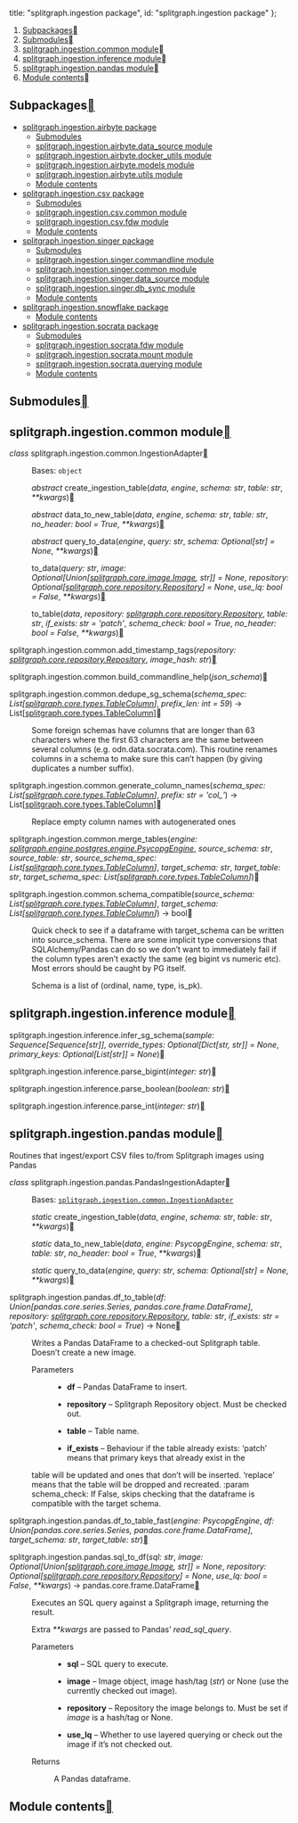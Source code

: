 


  title: "splitgraph.ingestion package",
  id: "splitgraph.ingestion package"
};

<div className=" rst-content"><nav className="toc"><ol className="toc-level toc-level-1"><li className="toc-item toc-item-h2"><a className="toc-link toc-link-h2" href="#subpackages">Subpackages</a></li><li className="toc-item toc-item-h2"><a className="toc-link toc-link-h2" href="#submodules">Submodules</a></li><li className="toc-item toc-item-h2"><a className="toc-link toc-link-h2" href="#splitgraphingestioncommon-module">splitgraph.ingestion.common module</a></li><li className="toc-item toc-item-h2"><a className="toc-link toc-link-h2" href="#splitgraphingestioninference-module">splitgraph.ingestion.inference module</a></li><li className="toc-item toc-item-h2"><a className="toc-link toc-link-h2" href="#splitgraphingestionpandas-module">splitgraph.ingestion.pandas module</a></li><li className="toc-item toc-item-h2"><a className="toc-link toc-link-h2" href="#module-contents">Module contents</a></li></ol></nav><section id="splitgraph-ingestion-package">

<section id="subpackages">
<h2 id="subpackages">Subpackages<a className="headerlink" href="#subpackages" title="Permalink to this headline"></a></h2>
<div className="toctree-wrapper compound">
<ul>
<li className="toctree-l1"><a className="reference internal" href="splitgraph.ingestion.airbyte/">splitgraph.ingestion.airbyte package</a><ul>
<li className="toctree-l2"><a className="reference internal" href="splitgraph.ingestion.airbyte/#submodules">Submodules</a></li>
<li className="toctree-l2"><a className="reference internal" href="splitgraph.ingestion.airbyte/#module-splitgraph.ingestion.airbyte.data_source">splitgraph.ingestion.airbyte.data_source module</a></li>
<li className="toctree-l2"><a className="reference internal" href="splitgraph.ingestion.airbyte/#module-splitgraph.ingestion.airbyte.docker_utils">splitgraph.ingestion.airbyte.docker_utils module</a></li>
<li className="toctree-l2"><a className="reference internal" href="splitgraph.ingestion.airbyte/#module-splitgraph.ingestion.airbyte.models">splitgraph.ingestion.airbyte.models module</a></li>
<li className="toctree-l2"><a className="reference internal" href="splitgraph.ingestion.airbyte/#module-splitgraph.ingestion.airbyte.utils">splitgraph.ingestion.airbyte.utils module</a></li>
<li className="toctree-l2"><a className="reference internal" href="splitgraph.ingestion.airbyte/#module-splitgraph.ingestion.airbyte">Module contents</a></li>
</ul>
</li>
<li className="toctree-l1"><a className="reference internal" href="splitgraph.ingestion.csv/">splitgraph.ingestion.csv package</a><ul>
<li className="toctree-l2"><a className="reference internal" href="splitgraph.ingestion.csv/#submodules">Submodules</a></li>
<li className="toctree-l2"><a className="reference internal" href="splitgraph.ingestion.csv/#module-splitgraph.ingestion.csv.common">splitgraph.ingestion.csv.common module</a></li>
<li className="toctree-l2"><a className="reference internal" href="splitgraph.ingestion.csv/#module-splitgraph.ingestion.csv.fdw">splitgraph.ingestion.csv.fdw module</a></li>
<li className="toctree-l2"><a className="reference internal" href="splitgraph.ingestion.csv/#module-splitgraph.ingestion.csv">Module contents</a></li>
</ul>
</li>
<li className="toctree-l1"><a className="reference internal" href="splitgraph.ingestion.singer/">splitgraph.ingestion.singer package</a><ul>
<li className="toctree-l2"><a className="reference internal" href="splitgraph.ingestion.singer/#submodules">Submodules</a></li>
<li className="toctree-l2"><a className="reference internal" href="splitgraph.ingestion.singer/#module-splitgraph.ingestion.singer.commandline">splitgraph.ingestion.singer.commandline module</a></li>
<li className="toctree-l2"><a className="reference internal" href="splitgraph.ingestion.singer/#module-splitgraph.ingestion.singer.common">splitgraph.ingestion.singer.common module</a></li>
<li className="toctree-l2"><a className="reference internal" href="splitgraph.ingestion.singer/#module-splitgraph.ingestion.singer.data_source">splitgraph.ingestion.singer.data_source module</a></li>
<li className="toctree-l2"><a className="reference internal" href="splitgraph.ingestion.singer/#module-splitgraph.ingestion.singer.db_sync">splitgraph.ingestion.singer.db_sync module</a></li>
<li className="toctree-l2"><a className="reference internal" href="splitgraph.ingestion.singer/#module-splitgraph.ingestion.singer">Module contents</a></li>
</ul>
</li>
<li className="toctree-l1"><a className="reference internal" href="splitgraph.ingestion.snowflake/">splitgraph.ingestion.snowflake package</a><ul>
<li className="toctree-l2"><a className="reference internal" href="splitgraph.ingestion.snowflake/#module-splitgraph.ingestion.snowflake">Module contents</a></li>
</ul>
</li>
<li className="toctree-l1"><a className="reference internal" href="splitgraph.ingestion.socrata/">splitgraph.ingestion.socrata package</a><ul>
<li className="toctree-l2"><a className="reference internal" href="splitgraph.ingestion.socrata/#submodules">Submodules</a></li>
<li className="toctree-l2"><a className="reference internal" href="splitgraph.ingestion.socrata/#module-splitgraph.ingestion.socrata.fdw">splitgraph.ingestion.socrata.fdw module</a></li>
<li className="toctree-l2"><a className="reference internal" href="splitgraph.ingestion.socrata/#module-splitgraph.ingestion.socrata.mount">splitgraph.ingestion.socrata.mount module</a></li>
<li className="toctree-l2"><a className="reference internal" href="splitgraph.ingestion.socrata/#module-splitgraph.ingestion.socrata.querying">splitgraph.ingestion.socrata.querying module</a></li>
<li className="toctree-l2"><a className="reference internal" href="splitgraph.ingestion.socrata/#module-splitgraph.ingestion.socrata">Module contents</a></li>
</ul>
</li>
</ul>
</div>
</section>
<section id="submodules">
<h2 id="submodules">Submodules<a className="headerlink" href="#submodules" title="Permalink to this headline"></a></h2>
</section>
<section id="module-splitgraph.ingestion.common">
<span id="splitgraph-ingestion-common-module"></span><h2 id="splitgraphingestioncommon-module">splitgraph.ingestion.common module<a className="headerlink" href="#module-splitgraph.ingestion.common" title="Permalink to this headline"></a></h2>
<dl className="py class">
<dt className="sig sig-object py" id="splitgraph.ingestion.common.IngestionAdapter">
<em className="property"><span className="pre">class</span> </em><span className="sig-prename descclassname"><span className="pre">splitgraph.ingestion.common.</span></span><span className="sig-name descname"><span className="pre">IngestionAdapter</span></span><a className="headerlink" href="#splitgraph.ingestion.common.IngestionAdapter" title="Permalink to this definition"></a></dt>
<dd><p>Bases: <code className="xref py py-class docutils literal notranslate"><span className="pre">object</span></code></p>
<dl className="py method">
<dt className="sig sig-object py" id="splitgraph.ingestion.common.IngestionAdapter.create_ingestion_table">
<em className="property"><span className="pre">abstract</span> </em><span className="sig-name descname"><span className="pre">create_ingestion_table</span></span><span className="sig-paren">(</span><em className="sig-param"><span className="n"><span className="pre">data</span></span></em>, <em className="sig-param"><span className="n"><span className="pre">engine</span></span></em>, <em className="sig-param"><span className="n"><span className="pre">schema</span></span><span className="p"><span className="pre">:</span></span> <span className="n"><span className="pre">str</span></span></em>, <em className="sig-param"><span className="n"><span className="pre">table</span></span><span className="p"><span className="pre">:</span></span> <span className="n"><span className="pre">str</span></span></em>, <em className="sig-param"><span className="o"><span className="pre">**</span></span><span className="n"><span className="pre">kwargs</span></span></em><span className="sig-paren">)</span><a className="headerlink" href="#splitgraph.ingestion.common.IngestionAdapter.create_ingestion_table" title="Permalink to this definition"></a></dt>
<dd></dd></dl>

<dl className="py method">
<dt className="sig sig-object py" id="splitgraph.ingestion.common.IngestionAdapter.data_to_new_table">
<em className="property"><span className="pre">abstract</span> </em><span className="sig-name descname"><span className="pre">data_to_new_table</span></span><span className="sig-paren">(</span><em className="sig-param"><span className="n"><span className="pre">data</span></span></em>, <em className="sig-param"><span className="n"><span className="pre">engine</span></span></em>, <em className="sig-param"><span className="n"><span className="pre">schema</span></span><span className="p"><span className="pre">:</span></span> <span className="n"><span className="pre">str</span></span></em>, <em className="sig-param"><span className="n"><span className="pre">table</span></span><span className="p"><span className="pre">:</span></span> <span className="n"><span className="pre">str</span></span></em>, <em className="sig-param"><span className="n"><span className="pre">no_header</span></span><span className="p"><span className="pre">:</span></span> <span className="n"><span className="pre">bool</span></span> <span className="o"><span className="pre">=</span></span> <span className="default_value"><span className="pre">True</span></span></em>, <em className="sig-param"><span className="o"><span className="pre">**</span></span><span className="n"><span className="pre">kwargs</span></span></em><span className="sig-paren">)</span><a className="headerlink" href="#splitgraph.ingestion.common.IngestionAdapter.data_to_new_table" title="Permalink to this definition"></a></dt>
<dd></dd></dl>

<dl className="py method">
<dt className="sig sig-object py" id="splitgraph.ingestion.common.IngestionAdapter.query_to_data">
<em className="property"><span className="pre">abstract</span> </em><span className="sig-name descname"><span className="pre">query_to_data</span></span><span className="sig-paren">(</span><em className="sig-param"><span className="n"><span className="pre">engine</span></span></em>, <em className="sig-param"><span className="n"><span className="pre">query</span></span><span className="p"><span className="pre">:</span></span> <span className="n"><span className="pre">str</span></span></em>, <em className="sig-param"><span className="n"><span className="pre">schema</span></span><span className="p"><span className="pre">:</span></span> <span className="n"><span className="pre">Optional</span><span className="p"><span className="pre">[</span></span><span className="pre">str</span><span className="p"><span className="pre">]</span></span></span> <span className="o"><span className="pre">=</span></span> <span className="default_value"><span className="pre">None</span></span></em>, <em className="sig-param"><span className="o"><span className="pre">**</span></span><span className="n"><span className="pre">kwargs</span></span></em><span className="sig-paren">)</span><a className="headerlink" href="#splitgraph.ingestion.common.IngestionAdapter.query_to_data" title="Permalink to this definition"></a></dt>
<dd></dd></dl>

<dl className="py method">
<dt className="sig sig-object py" id="splitgraph.ingestion.common.IngestionAdapter.to_data">
<span className="sig-name descname"><span className="pre">to_data</span></span><span className="sig-paren">(</span><em className="sig-param"><span className="n"><span className="pre">query</span></span><span className="p"><span className="pre">:</span></span> <span className="n"><span className="pre">str</span></span></em>, <em className="sig-param"><span className="n"><span className="pre">image</span></span><span className="p"><span className="pre">:</span></span> <span className="n"><span className="pre">Optional</span><span className="p"><span className="pre">[</span></span><span className="pre">Union</span><span className="p"><span className="pre">[</span></span><a className="reference internal" href="splitgraph.core/#splitgraph.core.image.Image" title="splitgraph.core.image.Image"><span className="pre">splitgraph.core.image.Image</span></a><span className="p"><span className="pre">,</span> </span><span className="pre">str</span><span className="p"><span className="pre">]</span></span><span className="p"><span className="pre">]</span></span></span> <span className="o"><span className="pre">=</span></span> <span className="default_value"><span className="pre">None</span></span></em>, <em className="sig-param"><span className="n"><span className="pre">repository</span></span><span className="p"><span className="pre">:</span></span> <span className="n"><span className="pre">Optional</span><span className="p"><span className="pre">[</span></span><a className="reference internal" href="splitgraph.core/#splitgraph.core.repository.Repository" title="splitgraph.core.repository.Repository"><span className="pre">splitgraph.core.repository.Repository</span></a><span className="p"><span className="pre">]</span></span></span> <span className="o"><span className="pre">=</span></span> <span className="default_value"><span className="pre">None</span></span></em>, <em className="sig-param"><span className="n"><span className="pre">use_lq</span></span><span className="p"><span className="pre">:</span></span> <span className="n"><span className="pre">bool</span></span> <span className="o"><span className="pre">=</span></span> <span className="default_value"><span className="pre">False</span></span></em>, <em className="sig-param"><span className="o"><span className="pre">**</span></span><span className="n"><span className="pre">kwargs</span></span></em><span className="sig-paren">)</span><a className="headerlink" href="#splitgraph.ingestion.common.IngestionAdapter.to_data" title="Permalink to this definition"></a></dt>
<dd></dd></dl>

<dl className="py method">
<dt className="sig sig-object py" id="splitgraph.ingestion.common.IngestionAdapter.to_table">
<span className="sig-name descname"><span className="pre">to_table</span></span><span className="sig-paren">(</span><em className="sig-param"><span className="n"><span className="pre">data</span></span></em>, <em className="sig-param"><span className="n"><span className="pre">repository</span></span><span className="p"><span className="pre">:</span></span> <span className="n"><a className="reference internal" href="splitgraph.core/#splitgraph.core.repository.Repository" title="splitgraph.core.repository.Repository"><span className="pre">splitgraph.core.repository.Repository</span></a></span></em>, <em className="sig-param"><span className="n"><span className="pre">table</span></span><span className="p"><span className="pre">:</span></span> <span className="n"><span className="pre">str</span></span></em>, <em className="sig-param"><span className="n"><span className="pre">if_exists</span></span><span className="p"><span className="pre">:</span></span> <span className="n"><span className="pre">str</span></span> <span className="o"><span className="pre">=</span></span> <span className="default_value"><span className="pre">'patch'</span></span></em>, <em className="sig-param"><span className="n"><span className="pre">schema_check</span></span><span className="p"><span className="pre">:</span></span> <span className="n"><span className="pre">bool</span></span> <span className="o"><span className="pre">=</span></span> <span className="default_value"><span className="pre">True</span></span></em>, <em className="sig-param"><span className="n"><span className="pre">no_header</span></span><span className="p"><span className="pre">:</span></span> <span className="n"><span className="pre">bool</span></span> <span className="o"><span className="pre">=</span></span> <span className="default_value"><span className="pre">False</span></span></em>, <em className="sig-param"><span className="o"><span className="pre">**</span></span><span className="n"><span className="pre">kwargs</span></span></em><span className="sig-paren">)</span><a className="headerlink" href="#splitgraph.ingestion.common.IngestionAdapter.to_table" title="Permalink to this definition"></a></dt>
<dd></dd></dl>

</dd></dl>

<dl className="py function">
<dt className="sig sig-object py" id="splitgraph.ingestion.common.add_timestamp_tags">
<span className="sig-prename descclassname"><span className="pre">splitgraph.ingestion.common.</span></span><span className="sig-name descname"><span className="pre">add_timestamp_tags</span></span><span className="sig-paren">(</span><em className="sig-param"><span className="n"><span className="pre">repository</span></span><span className="p"><span className="pre">:</span></span> <span className="n"><a className="reference internal" href="splitgraph.core/#splitgraph.core.repository.Repository" title="splitgraph.core.repository.Repository"><span className="pre">splitgraph.core.repository.Repository</span></a></span></em>, <em className="sig-param"><span className="n"><span className="pre">image_hash</span></span><span className="p"><span className="pre">:</span></span> <span className="n"><span className="pre">str</span></span></em><span className="sig-paren">)</span><a className="headerlink" href="#splitgraph.ingestion.common.add_timestamp_tags" title="Permalink to this definition"></a></dt>
<dd></dd></dl>

<dl className="py function">
<dt className="sig sig-object py" id="splitgraph.ingestion.common.build_commandline_help">
<span className="sig-prename descclassname"><span className="pre">splitgraph.ingestion.common.</span></span><span className="sig-name descname"><span className="pre">build_commandline_help</span></span><span className="sig-paren">(</span><em className="sig-param"><span className="n"><span className="pre">json_schema</span></span></em><span className="sig-paren">)</span><a className="headerlink" href="#splitgraph.ingestion.common.build_commandline_help" title="Permalink to this definition"></a></dt>
<dd></dd></dl>

<dl className="py function">
<dt className="sig sig-object py" id="splitgraph.ingestion.common.dedupe_sg_schema">
<span className="sig-prename descclassname"><span className="pre">splitgraph.ingestion.common.</span></span><span className="sig-name descname"><span className="pre">dedupe_sg_schema</span></span><span className="sig-paren">(</span><em className="sig-param"><span className="n"><span className="pre">schema_spec</span></span><span className="p"><span className="pre">:</span></span> <span className="n"><span className="pre">List</span><span className="p"><span className="pre">[</span></span><a className="reference internal" href="splitgraph.core/#splitgraph.core.types.TableColumn" title="splitgraph.core.types.TableColumn"><span className="pre">splitgraph.core.types.TableColumn</span></a><span className="p"><span className="pre">]</span></span></span></em>, <em className="sig-param"><span className="n"><span className="pre">prefix_len</span></span><span className="p"><span className="pre">:</span></span> <span className="n"><span className="pre">int</span></span> <span className="o"><span className="pre">=</span></span> <span className="default_value"><span className="pre">59</span></span></em><span className="sig-paren">)</span> <span className="sig-return"><span className="sig-return-icon">→</span> <span className="sig-return-typehint"><span className="pre">List</span><span className="p"><span className="pre">[</span></span><a className="reference internal" href="splitgraph.core/#splitgraph.core.types.TableColumn" title="splitgraph.core.types.TableColumn"><span className="pre">splitgraph.core.types.TableColumn</span></a><span className="p"><span className="pre">]</span></span></span></span><a className="headerlink" href="#splitgraph.ingestion.common.dedupe_sg_schema" title="Permalink to this definition"></a></dt>
<dd><p>Some foreign schemas have columns that are longer than 63 characters
where the first 63 characters are the same between several columns
(e.g. odn.data.socrata.com). This routine renames columns in a schema
to make sure this can’t happen (by giving duplicates a number suffix).</p>
</dd></dl>

<dl className="py function">
<dt className="sig sig-object py" id="splitgraph.ingestion.common.generate_column_names">
<span className="sig-prename descclassname"><span className="pre">splitgraph.ingestion.common.</span></span><span className="sig-name descname"><span className="pre">generate_column_names</span></span><span className="sig-paren">(</span><em className="sig-param"><span className="n"><span className="pre">schema_spec</span></span><span className="p"><span className="pre">:</span></span> <span className="n"><span className="pre">List</span><span className="p"><span className="pre">[</span></span><a className="reference internal" href="splitgraph.core/#splitgraph.core.types.TableColumn" title="splitgraph.core.types.TableColumn"><span className="pre">splitgraph.core.types.TableColumn</span></a><span className="p"><span className="pre">]</span></span></span></em>, <em className="sig-param"><span className="n"><span className="pre">prefix</span></span><span className="p"><span className="pre">:</span></span> <span className="n"><span className="pre">str</span></span> <span className="o"><span className="pre">=</span></span> <span className="default_value"><span className="pre">'col_'</span></span></em><span className="sig-paren">)</span> <span className="sig-return"><span className="sig-return-icon">→</span> <span className="sig-return-typehint"><span className="pre">List</span><span className="p"><span className="pre">[</span></span><a className="reference internal" href="splitgraph.core/#splitgraph.core.types.TableColumn" title="splitgraph.core.types.TableColumn"><span className="pre">splitgraph.core.types.TableColumn</span></a><span className="p"><span className="pre">]</span></span></span></span><a className="headerlink" href="#splitgraph.ingestion.common.generate_column_names" title="Permalink to this definition"></a></dt>
<dd><p>Replace empty column names with autogenerated ones</p>
</dd></dl>

<dl className="py function">
<dt className="sig sig-object py" id="splitgraph.ingestion.common.merge_tables">
<span className="sig-prename descclassname"><span className="pre">splitgraph.ingestion.common.</span></span><span className="sig-name descname"><span className="pre">merge_tables</span></span><span className="sig-paren">(</span><em className="sig-param"><span className="n"><span className="pre">engine</span></span><span className="p"><span className="pre">:</span></span> <span className="n"><a className="reference internal" href="splitgraph.engine.postgres/#splitgraph.engine.postgres.engine.PsycopgEngine" title="splitgraph.engine.postgres.engine.PsycopgEngine"><span className="pre">splitgraph.engine.postgres.engine.PsycopgEngine</span></a></span></em>, <em className="sig-param"><span className="n"><span className="pre">source_schema</span></span><span className="p"><span className="pre">:</span></span> <span className="n"><span className="pre">str</span></span></em>, <em className="sig-param"><span className="n"><span className="pre">source_table</span></span><span className="p"><span className="pre">:</span></span> <span className="n"><span className="pre">str</span></span></em>, <em className="sig-param"><span className="n"><span className="pre">source_schema_spec</span></span><span className="p"><span className="pre">:</span></span> <span className="n"><span className="pre">List</span><span className="p"><span className="pre">[</span></span><a className="reference internal" href="splitgraph.core/#splitgraph.core.types.TableColumn" title="splitgraph.core.types.TableColumn"><span className="pre">splitgraph.core.types.TableColumn</span></a><span className="p"><span className="pre">]</span></span></span></em>, <em className="sig-param"><span className="n"><span className="pre">target_schema</span></span><span className="p"><span className="pre">:</span></span> <span className="n"><span className="pre">str</span></span></em>, <em className="sig-param"><span className="n"><span className="pre">target_table</span></span><span className="p"><span className="pre">:</span></span> <span className="n"><span className="pre">str</span></span></em>, <em className="sig-param"><span className="n"><span className="pre">target_schema_spec</span></span><span className="p"><span className="pre">:</span></span> <span className="n"><span className="pre">List</span><span className="p"><span className="pre">[</span></span><a className="reference internal" href="splitgraph.core/#splitgraph.core.types.TableColumn" title="splitgraph.core.types.TableColumn"><span className="pre">splitgraph.core.types.TableColumn</span></a><span className="p"><span className="pre">]</span></span></span></em><span className="sig-paren">)</span><a className="headerlink" href="#splitgraph.ingestion.common.merge_tables" title="Permalink to this definition"></a></dt>
<dd></dd></dl>

<dl className="py function">
<dt className="sig sig-object py" id="splitgraph.ingestion.common.schema_compatible">
<span className="sig-prename descclassname"><span className="pre">splitgraph.ingestion.common.</span></span><span className="sig-name descname"><span className="pre">schema_compatible</span></span><span className="sig-paren">(</span><em className="sig-param"><span className="n"><span className="pre">source_schema</span></span><span className="p"><span className="pre">:</span></span> <span className="n"><span className="pre">List</span><span className="p"><span className="pre">[</span></span><a className="reference internal" href="splitgraph.core/#splitgraph.core.types.TableColumn" title="splitgraph.core.types.TableColumn"><span className="pre">splitgraph.core.types.TableColumn</span></a><span className="p"><span className="pre">]</span></span></span></em>, <em className="sig-param"><span className="n"><span className="pre">target_schema</span></span><span className="p"><span className="pre">:</span></span> <span className="n"><span className="pre">List</span><span className="p"><span className="pre">[</span></span><a className="reference internal" href="splitgraph.core/#splitgraph.core.types.TableColumn" title="splitgraph.core.types.TableColumn"><span className="pre">splitgraph.core.types.TableColumn</span></a><span className="p"><span className="pre">]</span></span></span></em><span className="sig-paren">)</span> <span className="sig-return"><span className="sig-return-icon">→</span> <span className="sig-return-typehint"><span className="pre">bool</span></span></span><a className="headerlink" href="#splitgraph.ingestion.common.schema_compatible" title="Permalink to this definition"></a></dt>
<dd><p>Quick check to see if a dataframe with target_schema can be written into source_schema.
There are some implicit type conversions that SQLAlchemy/Pandas can do so we don’t want to immediately fail
if the column types aren’t exactly the same (eg bigint vs numeric etc). Most errors should be caught by PG itself.</p>
<p>Schema is a list of (ordinal, name, type, is_pk).</p>
</dd></dl>

</section>
<section id="module-splitgraph.ingestion.inference">
<span id="splitgraph-ingestion-inference-module"></span><h2 id="splitgraphingestioninference-module">splitgraph.ingestion.inference module<a className="headerlink" href="#module-splitgraph.ingestion.inference" title="Permalink to this headline"></a></h2>
<dl className="py function">
<dt className="sig sig-object py" id="splitgraph.ingestion.inference.infer_sg_schema">
<span className="sig-prename descclassname"><span className="pre">splitgraph.ingestion.inference.</span></span><span className="sig-name descname"><span className="pre">infer_sg_schema</span></span><span className="sig-paren">(</span><em className="sig-param"><span className="n"><span className="pre">sample</span></span><span className="p"><span className="pre">:</span></span> <span className="n"><span className="pre">Sequence</span><span className="p"><span className="pre">[</span></span><span className="pre">Sequence</span><span className="p"><span className="pre">[</span></span><span className="pre">str</span><span className="p"><span className="pre">]</span></span><span className="p"><span className="pre">]</span></span></span></em>, <em className="sig-param"><span className="n"><span className="pre">override_types</span></span><span className="p"><span className="pre">:</span></span> <span className="n"><span className="pre">Optional</span><span className="p"><span className="pre">[</span></span><span className="pre">Dict</span><span className="p"><span className="pre">[</span></span><span className="pre">str</span><span className="p"><span className="pre">,</span> </span><span className="pre">str</span><span className="p"><span className="pre">]</span></span><span className="p"><span className="pre">]</span></span></span> <span className="o"><span className="pre">=</span></span> <span className="default_value"><span className="pre">None</span></span></em>, <em className="sig-param"><span className="n"><span className="pre">primary_keys</span></span><span className="p"><span className="pre">:</span></span> <span className="n"><span className="pre">Optional</span><span className="p"><span className="pre">[</span></span><span className="pre">List</span><span className="p"><span className="pre">[</span></span><span className="pre">str</span><span className="p"><span className="pre">]</span></span><span className="p"><span className="pre">]</span></span></span> <span className="o"><span className="pre">=</span></span> <span className="default_value"><span className="pre">None</span></span></em><span className="sig-paren">)</span><a className="headerlink" href="#splitgraph.ingestion.inference.infer_sg_schema" title="Permalink to this definition"></a></dt>
<dd></dd></dl>

<dl className="py function">
<dt className="sig sig-object py" id="splitgraph.ingestion.inference.parse_bigint">
<span className="sig-prename descclassname"><span className="pre">splitgraph.ingestion.inference.</span></span><span className="sig-name descname"><span className="pre">parse_bigint</span></span><span className="sig-paren">(</span><em className="sig-param"><span className="n"><span className="pre">integer</span></span><span className="p"><span className="pre">:</span></span> <span className="n"><span className="pre">str</span></span></em><span className="sig-paren">)</span><a className="headerlink" href="#splitgraph.ingestion.inference.parse_bigint" title="Permalink to this definition"></a></dt>
<dd></dd></dl>

<dl className="py function">
<dt className="sig sig-object py" id="splitgraph.ingestion.inference.parse_boolean">
<span className="sig-prename descclassname"><span className="pre">splitgraph.ingestion.inference.</span></span><span className="sig-name descname"><span className="pre">parse_boolean</span></span><span className="sig-paren">(</span><em className="sig-param"><span className="n"><span className="pre">boolean</span></span><span className="p"><span className="pre">:</span></span> <span className="n"><span className="pre">str</span></span></em><span className="sig-paren">)</span><a className="headerlink" href="#splitgraph.ingestion.inference.parse_boolean" title="Permalink to this definition"></a></dt>
<dd></dd></dl>

<dl className="py function">
<dt className="sig sig-object py" id="splitgraph.ingestion.inference.parse_int">
<span className="sig-prename descclassname"><span className="pre">splitgraph.ingestion.inference.</span></span><span className="sig-name descname"><span className="pre">parse_int</span></span><span className="sig-paren">(</span><em className="sig-param"><span className="n"><span className="pre">integer</span></span><span className="p"><span className="pre">:</span></span> <span className="n"><span className="pre">str</span></span></em><span className="sig-paren">)</span><a className="headerlink" href="#splitgraph.ingestion.inference.parse_int" title="Permalink to this definition"></a></dt>
<dd></dd></dl>

</section>
<section id="module-splitgraph.ingestion.pandas">
<span id="splitgraph-ingestion-pandas-module"></span><h2 id="splitgraphingestionpandas-module">splitgraph.ingestion.pandas module<a className="headerlink" href="#module-splitgraph.ingestion.pandas" title="Permalink to this headline"></a></h2>
<p>Routines that ingest/export CSV files to/from Splitgraph images using Pandas</p>
<dl className="py class">
<dt className="sig sig-object py" id="splitgraph.ingestion.pandas.PandasIngestionAdapter">
<em className="property"><span className="pre">class</span> </em><span className="sig-prename descclassname"><span className="pre">splitgraph.ingestion.pandas.</span></span><span className="sig-name descname"><span className="pre">PandasIngestionAdapter</span></span><a className="headerlink" href="#splitgraph.ingestion.pandas.PandasIngestionAdapter" title="Permalink to this definition"></a></dt>
<dd><p>Bases: <a className="reference internal" href="#splitgraph.ingestion.common.IngestionAdapter" title="splitgraph.ingestion.common.IngestionAdapter"><code className="xref py py-class docutils literal notranslate"><span className="pre">splitgraph.ingestion.common.IngestionAdapter</span></code></a></p>
<dl className="py method">
<dt className="sig sig-object py" id="splitgraph.ingestion.pandas.PandasIngestionAdapter.create_ingestion_table">
<em className="property"><span className="pre">static</span> </em><span className="sig-name descname"><span className="pre">create_ingestion_table</span></span><span className="sig-paren">(</span><em className="sig-param"><span className="n"><span className="pre">data</span></span></em>, <em className="sig-param"><span className="n"><span className="pre">engine</span></span></em>, <em className="sig-param"><span className="n"><span className="pre">schema</span></span><span className="p"><span className="pre">:</span></span> <span className="n"><span className="pre">str</span></span></em>, <em className="sig-param"><span className="n"><span className="pre">table</span></span><span className="p"><span className="pre">:</span></span> <span className="n"><span className="pre">str</span></span></em>, <em className="sig-param"><span className="o"><span className="pre">**</span></span><span className="n"><span className="pre">kwargs</span></span></em><span className="sig-paren">)</span><a className="headerlink" href="#splitgraph.ingestion.pandas.PandasIngestionAdapter.create_ingestion_table" title="Permalink to this definition"></a></dt>
<dd></dd></dl>

<dl className="py method">
<dt className="sig sig-object py" id="splitgraph.ingestion.pandas.PandasIngestionAdapter.data_to_new_table">
<em className="property"><span className="pre">static</span> </em><span className="sig-name descname"><span className="pre">data_to_new_table</span></span><span className="sig-paren">(</span><em className="sig-param"><span className="n"><span className="pre">data</span></span></em>, <em className="sig-param"><span className="n"><span className="pre">engine</span></span><span className="p"><span className="pre">:</span></span> <span className="n"><span className="pre">PsycopgEngine</span></span></em>, <em className="sig-param"><span className="n"><span className="pre">schema</span></span><span className="p"><span className="pre">:</span></span> <span className="n"><span className="pre">str</span></span></em>, <em className="sig-param"><span className="n"><span className="pre">table</span></span><span className="p"><span className="pre">:</span></span> <span className="n"><span className="pre">str</span></span></em>, <em className="sig-param"><span className="n"><span className="pre">no_header</span></span><span className="p"><span className="pre">:</span></span> <span className="n"><span className="pre">bool</span></span> <span className="o"><span className="pre">=</span></span> <span className="default_value"><span className="pre">True</span></span></em>, <em className="sig-param"><span className="o"><span className="pre">**</span></span><span className="n"><span className="pre">kwargs</span></span></em><span className="sig-paren">)</span><a className="headerlink" href="#splitgraph.ingestion.pandas.PandasIngestionAdapter.data_to_new_table" title="Permalink to this definition"></a></dt>
<dd></dd></dl>

<dl className="py method">
<dt className="sig sig-object py" id="splitgraph.ingestion.pandas.PandasIngestionAdapter.query_to_data">
<em className="property"><span className="pre">static</span> </em><span className="sig-name descname"><span className="pre">query_to_data</span></span><span className="sig-paren">(</span><em className="sig-param"><span className="n"><span className="pre">engine</span></span></em>, <em className="sig-param"><span className="n"><span className="pre">query</span></span><span className="p"><span className="pre">:</span></span> <span className="n"><span className="pre">str</span></span></em>, <em className="sig-param"><span className="n"><span className="pre">schema</span></span><span className="p"><span className="pre">:</span></span> <span className="n"><span className="pre">Optional</span><span className="p"><span className="pre">[</span></span><span className="pre">str</span><span className="p"><span className="pre">]</span></span></span> <span className="o"><span className="pre">=</span></span> <span className="default_value"><span className="pre">None</span></span></em>, <em className="sig-param"><span className="o"><span className="pre">**</span></span><span className="n"><span className="pre">kwargs</span></span></em><span className="sig-paren">)</span><a className="headerlink" href="#splitgraph.ingestion.pandas.PandasIngestionAdapter.query_to_data" title="Permalink to this definition"></a></dt>
<dd></dd></dl>

</dd></dl>

<dl className="py function">
<dt className="sig sig-object py" id="splitgraph.ingestion.pandas.df_to_table">
<span className="sig-prename descclassname"><span className="pre">splitgraph.ingestion.pandas.</span></span><span className="sig-name descname"><span className="pre">df_to_table</span></span><span className="sig-paren">(</span><em className="sig-param"><span className="n"><span className="pre">df</span></span><span className="p"><span className="pre">:</span></span> <span className="n"><span className="pre">Union</span><span className="p"><span className="pre">[</span></span><span className="pre">pandas.core.series.Series</span><span className="p"><span className="pre">,</span> </span><span className="pre">pandas.core.frame.DataFrame</span><span className="p"><span className="pre">]</span></span></span></em>, <em className="sig-param"><span className="n"><span className="pre">repository</span></span><span className="p"><span className="pre">:</span></span> <span className="n"><a className="reference internal" href="splitgraph.core/#splitgraph.core.repository.Repository" title="splitgraph.core.repository.Repository"><span className="pre">splitgraph.core.repository.Repository</span></a></span></em>, <em className="sig-param"><span className="n"><span className="pre">table</span></span><span className="p"><span className="pre">:</span></span> <span className="n"><span className="pre">str</span></span></em>, <em className="sig-param"><span className="n"><span className="pre">if_exists</span></span><span className="p"><span className="pre">:</span></span> <span className="n"><span className="pre">str</span></span> <span className="o"><span className="pre">=</span></span> <span className="default_value"><span className="pre">'patch'</span></span></em>, <em className="sig-param"><span className="n"><span className="pre">schema_check</span></span><span className="p"><span className="pre">:</span></span> <span className="n"><span className="pre">bool</span></span> <span className="o"><span className="pre">=</span></span> <span className="default_value"><span className="pre">True</span></span></em><span className="sig-paren">)</span> <span className="sig-return"><span className="sig-return-icon">→</span> <span className="sig-return-typehint"><span className="pre">None</span></span></span><a className="headerlink" href="#splitgraph.ingestion.pandas.df_to_table" title="Permalink to this definition"></a></dt>
<dd><p>Writes a Pandas DataFrame to a checked-out Splitgraph table. Doesn’t create a new image.</p>
<dl className="field-list simple">
<dt className="field-odd">Parameters</dt>
<dd className="field-odd"><ul className="simple">
<li><p><strong>df</strong> – Pandas DataFrame to insert.</p></li>
<li><p><strong>repository</strong> – Splitgraph Repository object. Must be checked out.</p></li>
<li><p><strong>table</strong> – Table name.</p></li>
<li><p><strong>if_exists</strong> – Behaviour if the table already exists: ‘patch’ means that primary keys that already exist in the</p></li>
</ul>
</dd>
</dl>
<p>table will be updated and ones that don’t will be inserted. ‘replace’ means that the table will be dropped and
recreated.
:param schema_check: If False, skips checking that the dataframe is compatible with the target schema.</p>
</dd></dl>

<dl className="py function">
<dt className="sig sig-object py" id="splitgraph.ingestion.pandas.df_to_table_fast">
<span className="sig-prename descclassname"><span className="pre">splitgraph.ingestion.pandas.</span></span><span className="sig-name descname"><span className="pre">df_to_table_fast</span></span><span className="sig-paren">(</span><em className="sig-param"><span className="n"><span className="pre">engine</span></span><span className="p"><span className="pre">:</span></span> <span className="n"><span className="pre">PsycopgEngine</span></span></em>, <em className="sig-param"><span className="n"><span className="pre">df</span></span><span className="p"><span className="pre">:</span></span> <span className="n"><span className="pre">Union</span><span className="p"><span className="pre">[</span></span><span className="pre">pandas.core.series.Series</span><span className="p"><span className="pre">,</span> </span><span className="pre">pandas.core.frame.DataFrame</span><span className="p"><span className="pre">]</span></span></span></em>, <em className="sig-param"><span className="n"><span className="pre">target_schema</span></span><span className="p"><span className="pre">:</span></span> <span className="n"><span className="pre">str</span></span></em>, <em className="sig-param"><span className="n"><span className="pre">target_table</span></span><span className="p"><span className="pre">:</span></span> <span className="n"><span className="pre">str</span></span></em><span className="sig-paren">)</span><a className="headerlink" href="#splitgraph.ingestion.pandas.df_to_table_fast" title="Permalink to this definition"></a></dt>
<dd></dd></dl>

<dl className="py function">
<dt className="sig sig-object py" id="splitgraph.ingestion.pandas.sql_to_df">
<span className="sig-prename descclassname"><span className="pre">splitgraph.ingestion.pandas.</span></span><span className="sig-name descname"><span className="pre">sql_to_df</span></span><span className="sig-paren">(</span><em className="sig-param"><span className="n"><span className="pre">sql</span></span><span className="p"><span className="pre">:</span></span> <span className="n"><span className="pre">str</span></span></em>, <em className="sig-param"><span className="n"><span className="pre">image</span></span><span className="p"><span className="pre">:</span></span> <span className="n"><span className="pre">Optional</span><span className="p"><span className="pre">[</span></span><span className="pre">Union</span><span className="p"><span className="pre">[</span></span><a className="reference internal" href="splitgraph.core/#splitgraph.core.image.Image" title="splitgraph.core.image.Image"><span className="pre">splitgraph.core.image.Image</span></a><span className="p"><span className="pre">,</span> </span><span className="pre">str</span><span className="p"><span className="pre">]</span></span><span className="p"><span className="pre">]</span></span></span> <span className="o"><span className="pre">=</span></span> <span className="default_value"><span className="pre">None</span></span></em>, <em className="sig-param"><span className="n"><span className="pre">repository</span></span><span className="p"><span className="pre">:</span></span> <span className="n"><span className="pre">Optional</span><span className="p"><span className="pre">[</span></span><a className="reference internal" href="splitgraph.core/#splitgraph.core.repository.Repository" title="splitgraph.core.repository.Repository"><span className="pre">splitgraph.core.repository.Repository</span></a><span className="p"><span className="pre">]</span></span></span> <span className="o"><span className="pre">=</span></span> <span className="default_value"><span className="pre">None</span></span></em>, <em className="sig-param"><span className="n"><span className="pre">use_lq</span></span><span className="p"><span className="pre">:</span></span> <span className="n"><span className="pre">bool</span></span> <span className="o"><span className="pre">=</span></span> <span className="default_value"><span className="pre">False</span></span></em>, <em className="sig-param"><span className="o"><span className="pre">**</span></span><span className="n"><span className="pre">kwargs</span></span></em><span className="sig-paren">)</span> <span className="sig-return"><span className="sig-return-icon">→</span> <span className="sig-return-typehint"><span className="pre">pandas.core.frame.DataFrame</span></span></span><a className="headerlink" href="#splitgraph.ingestion.pandas.sql_to_df" title="Permalink to this definition"></a></dt>
<dd><p>Executes an SQL query against a Splitgraph image, returning the result.</p>
<p>Extra <cite>**kwargs</cite> are passed to Pandas’ <cite>read_sql_query</cite>.</p>
<dl className="field-list simple">
<dt className="field-odd">Parameters</dt>
<dd className="field-odd"><ul className="simple">
<li><p><strong>sql</strong> – SQL query to execute.</p></li>
<li><p><strong>image</strong> – Image object, image hash/tag (<cite>str</cite>) or None (use the currently checked out image).</p></li>
<li><p><strong>repository</strong> – Repository the image belongs to. Must be set if <cite>image</cite> is a hash/tag or None.</p></li>
<li><p><strong>use_lq</strong> – Whether to use layered querying or check out the image if it’s not checked out.</p></li>
</ul>
</dd>
<dt className="field-even">Returns</dt>
<dd className="field-even"><p>A Pandas dataframe.</p>
</dd>
</dl>
</dd></dl>

</section>
<section id="module-splitgraph.ingestion">
<span id="module-contents"></span><h2 id="module-contents">Module contents<a className="headerlink" href="#module-splitgraph.ingestion" title="Permalink to this headline"></a></h2>
</section>
</section>
</div>